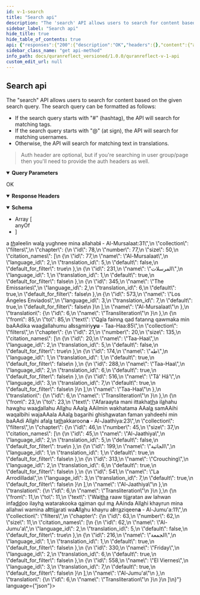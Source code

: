 ```yaml
---
id: v-1-search
title: "Search api"
description: "The 'search' API allows users to search for content based on the given search query. The search query can be formatted as follows:"
sidebar_label: "Search api"
hide_title: true
hide_table_of_contents: true
api: {"responses":{"200":{"description":"OK","headers":{},"content":{"application/json":{"schema":{"x-examples":{"Example 1":{"items":[{"id":11,"text":"#Allah","language":"Malay","collection":"tags"},{"id":439,"text":"@SameerReflects","full_text":"Sameer Qarizada (@SameerReflects)","avatar":null,"collection":"authors"},{"from":null,"to":null,"text":"Maryam","collection":"filters","chapter":{"id":20,"number":19,"size":98,"citation_names":[{"id":19,"name":"Maryam","language_id":2,"translation_id":6,"default":false,"default_for_filter":true},{"id":173,"name":"مريم","language_id":1,"translation_id":1,"default":true,"default_for_filter":false},{"id":287,"name":"Mary","language_id":2,"translation_id":5,"default":true,"default_for_filter":false},{"id":515,"name":"María","language_id":3,"translation_id":7,"default":true,"default_for_filter":false},{"id":629,"name":"مريم","language_id":1,"translation_id":8,"default":true,"default_for_filter":false},{"id":743,"name":"Maryam","language_id":4,"translation_id":9,"default":true,"default_for_filter":false},{"id":859,"name":"Mary","language_id":5,"translation_id":10,"default":true,"default_for_filter":false},{"id":973,"name":"Maryam","language_id":6,"translation_id":11,"default":true,"default_for_filter":false},{"id":1087,"name":"Marie","language_id":7,"translation_id":12,"default":true,"default_for_filter":false}],"name":"Maryam"}}]}},"type":"array","items":{"anyOf":[{"description":"user search result item"},{"description":"tag search result item\n"}],"type":"object"}},"example":{"items":[{"from":31,"to":31,"text":"L<u>a</u> <i><u>th</u></i>aleelin wal<u>a</u> yughnee mina allahab<b>i</b> - Al-Mursalaat:31","collection":"filters","chapter":{"id":78,"number":77,"size":50,"citation_names":[{"id":77,"name":"Al-Mursalaat","language_id":2,"translation_id":5,"default":false,"default_for_filter":true},{"id":231,"name":"المرسلات","language_id":1,"translation_id":1,"default":true,"default_for_filter":false},{"id":345,"name":"The Emissaries","language_id":2,"translation_id":6,"default":true,"default_for_filter":false},{"id":573,"name":"Los Ángeles Enviados","language_id":3,"translation_id":7,"default":true,"default_for_filter":false}],"name":"Al-Mursalaat"},"translation":{"id":6,"name":"Transliteration"}},{"from":85,"to":85,"text":"Q<u>a</u>la fainn<u>a</u> qad fatann<u>a</u> qawmaka min baAAdika waa<u>d</u>allahumu a<b>l</b>ss<u>a</u>miriy<b>yu</b> - Taa-Haa:85","collection":"filters","chapter":{"id":21,"number":20,"size":135,"citation_names":[{"id":20,"name":"Taa-Haa","language_id":2,"translation_id":5,"default":false,"default_for_filter":true},{"id":174,"name":"طه","language_id":1,"translation_id":1,"default":true,"default_for_filter":false},{"id":288,"name":"Taa-Haa","language_id":2,"translation_id":6,"default":true,"default_for_filter":false},{"id":516,"name":"Tâ' Hâ'","language_id":3,"translation_id":7,"default":true,"default_for_filter":false}],"name":"Taa-Haa"},"translation":{"id":6,"name":"Transliteration"}},{"from":23,"to":23,"text":"Afaraayta mani ittakha<u>th</u>a il<u>a</u>hahu haw<u>a</u>hu waa<u>d</u>allahu All<u>a</u>hu AAal<u>a</u> AAilmin wakhatama AAal<u>a</u> samAAihi waqalbihi wajaAAala AAal<u>a</u> ba<u>s</u>arihi ghish<u>a</u>watan faman yahdeehi min baAAdi All<u>a</u>hi afal<u>a</u> ta<u>th</u>akkaroon<b>a</b> - Al-Jaathiya:23","collection":"filters","chapter":{"id":46,"number":45,"size":37,"citation_names":[{"id":45,"name":"Al-Jaathiya","language_id":2,"translation_id":5,"default":false,"default_for_filter":true},{"id":199,"name":"الجاثية","language_id":1,"translation_id":1,"default":true,"default_for_filter":false},{"id":313,"name":"Crouching","language_id":2,"translation_id":6,"default":true,"default_for_filter":false},{"id":541,"name":"La Arrodillada","language_id":3,"translation_id":7,"default":true,"default_for_filter":false}],"name":"Al-Jaathiya"},"translation":{"id":6,"name":"Transliteration"}},{"from":11,"to":11,"text":"Wai<u>tha</u> raaw tij<u>a</u>ratan aw lahwan infa<u>dd</u>oo ilayh<u>a</u> watarakooka q<u>a</u>iman qul m<u>a</u> AAinda All<u>a</u>hi khayrun mina allahwi wamina a<b>l</b>ttij<u>a</u>rati wa<b>A</b>ll<u>a</u>hu khayru a<b>l</b>rr<u>a</u>ziqeen<b>a</b> - Al-Jumu'a:11","collection":"filters","chapter":{"id":63,"number":62,"size":11,"citation_names":[{"id":62,"name":"Al-Jumu'a","language_id":2,"translation_id":5,"default":false,"default_for_filter":true},{"id":216,"name":"الجمعة","language_id":1,"translation_id":1,"default":true,"default_for_filter":false},{"id":330,"name":"Friday","language_id":2,"translation_id":6,"default":true,"default_for_filter":false},{"id":558,"name":"El Viernes","language_id":3,"translation_id":7,"default":true,"default_for_filter":false}],"name":"Al-Jumu'a"},"translation":{"id":6,"name":"Transliteration"}}]},"examples":{"Example 1":{"value":{"items":[{"id":1,"text":"#Allah","language":"English","collection":"tags"},{"id":1,"text":"@naveed","full_text":"Naveed Ahmad  (@naveed)","avatar":null,"collection":"authors"},{"from":null,"to":null,"text":"Maryam","collection":"filters","chapter":{"id":20,"number":19,"size":98,"citation_names":[{"id":19,"name":"Maryam","language_id":2,"translation_id":6,"default":false,"default_for_filter":true}],"name":"Maryam"}}]}}}}}}},"operationId":"v1-search","description":"The \"search\" API allows users to search for content based on the given search query. The search query can be formatted as follows:\n\n- If the search query starts with \"#\" (hashtag), the API will search for matching tags.\n- If the search query starts with \"@\" (at sign), the API will search for matching usernames.\n- Otherwise, the API will search for matching text in translations.\n\n\n> Auth header are optional, but if you're searching in user group/page then you'll need to provide the auth headers as well.\n","parameters":[{"name":"client_auth_token","in":"query","required":true,"schema":{"type":"string"},"description":"Client API token"},{"schema":{"type":"string"},"in":"query","name":"q","required":true,"description":"the search query"},{"schema":{"type":"boolean"},"in":"query","name":"sura_only","description":"only search for surahs"},{"schema":{"type":"string","enum":["exact","approximate"],"default":"approximate"},"in":"query","name":"search_type","allowEmptyValue":true,"description":"Should search for exact term or fuzzy search. Only applicable for translation search"}],"tags":["Search"],"method":"get","path":"/v1/search","servers":[{"url":"https://quranreflect.com","description":"Production"}],"securitySchemes":{"apikey":{"name":"client_auth_token","type":"apiKey","in":"query"}},"info":{"title":"QuranReflect V1 API","description":"QuranReflect V1 APIs allows your app to interact with https://quranreflect.com resources. \n\n ## Getting started \n\n Our APIs are not public and require an API key. Please contact us via email `amer@qreflect.com` to get yours. \n\n ## User-specific APIs  \n\n All user-specific APIs (For example [Creating a post](/docs/quranreflect_versioned/quranreflect-v-1-api)) require the following headers:  \n\n - `access-token` the user access token, this token can be changed with every request. \n\n - `token-type`  value should always be `Bearer`. \n\n - `client` the client token, this too can be changed with every request. \n\n - `expiry` unix timestamp (in seconds) to indicate when access token will expire. \n\n - `uid` user's unique identifier. \n\n - `Authorization`: complete authorization header. Sample value `Bearer eyJhY2Nlc3MtdG9rZW4iOiJ4cjBrb3g1eXdVM3JrelVMZjhVUzlBIiwidG9rZW4tdHlwZSI6IkJlYXJlciIsImNsaWVudCI6IkpQeFJCRTloVmRBbDlTX1BVdEhJN2ciLCJleHBpcnkiOiIxNzA1OTQwNTQ3IiwidWlkIjoiYW1lci5hYmJhc0BtYWlsaW5hdG9yLmNvbSJ9`. \n\n The values of `access-token`, `client`, `expiry`, and `uid` headers will be returned in the response of [User Sign in API](/docs/quranreflect_versioned/user-signin).","version":"1.0.0"},"postman":{"name":"Search api","description":{"content":"The \"search\" API allows users to search for content based on the given search query. The search query can be formatted as follows:\n\n- If the search query starts with \"#\" (hashtag), the API will search for matching tags.\n- If the search query starts with \"@\" (at sign), the API will search for matching usernames.\n- Otherwise, the API will search for matching text in translations.\n\n\n> Auth header are optional, but if you're searching in user group/page then you'll need to provide the auth headers as well.\n","type":"text/plain"},"url":{"path":["v1","search"],"host":["{{baseUrl}}"],"query":[{"disabled":false,"description":{"content":"(Required) Client API token","type":"text/plain"},"key":"client_auth_token","value":""},{"disabled":false,"description":{"content":"(Required) the search query","type":"text/plain"},"key":"q","value":""},{"disabled":false,"description":{"content":"only search for surahs","type":"text/plain"},"key":"sura_only","value":""},{"disabled":false,"description":{"content":"Should search for exact term or fuzzy search. Only applicable for translation search","type":"text/plain"},"key":"search_type","value":""}],"variable":[]},"header":[{"key":"Accept","value":"application/json"}],"method":"GET"}}
sidebar_class_name: "get api-method"
info_path: docs/quranreflect_versioned/1.0.0/quranreflect-v-1-api
custom_edit_url: null
---
```



## Search api



The "search" API allows users to search for content based on the given search query. The search query can be formatted as follows:

- If the search query starts with "#" (hashtag), the API will search for matching tags.
- If the search query starts with "@" (at sign), the API will search for matching usernames.
- Otherwise, the API will search for matching text in translations.


> Auth header are optional, but if you're searching in user group/page then you'll need to provide the auth headers as well.


<details style={{"marginBottom":"1rem"}} data-collapsed={false} open={true}><summary style={{}}><strong>Query Parameters</strong></summary><div><ul><ParamsItem className={"paramsItem"} param={{"name":"client_auth_token","in":"query","required":true,"schema":{"type":"string"},"description":"Client API token"}}></ParamsItem><ParamsItem className={"paramsItem"} param={{"schema":{"type":"string"},"in":"query","name":"q","required":true,"description":"the search query"}}></ParamsItem><ParamsItem className={"paramsItem"} param={{"schema":{"type":"boolean"},"in":"query","name":"sura_only","description":"only search for surahs"}}></ParamsItem><ParamsItem className={"paramsItem"} param={{"schema":{"type":"string","enum":["exact","approximate"],"default":"approximate"},"in":"query","name":"search_type","allowEmptyValue":true,"description":"Should search for exact term or fuzzy search. Only applicable for translation search"}}></ParamsItem></ul></div></details><div><ApiTabs><TabItem label={"200"} value={"200"}><div>

OK

</div><details style={{"textAlign":"left","marginBottom":"1rem"}} data-collaposed={true} open={false}><summary style={{}}><strong>Response Headers</strong></summary><ul style={{"marginLeft":"1rem"}}></ul></details><div><MimeTabs schemaType={"response"}><TabItem label={"application/json"} value={"application/json"}><SchemaTabs><TabItem label={"Schema"} value={"Schema"}><details style={{}} data-collapsed={false} open={true}><summary style={{"textAlign":"left"}}><strong>Schema</strong></summary><div style={{"textAlign":"left","marginLeft":"1rem"}}></div><ul style={{"marginLeft":"1rem"}}><li><div style={{"fontSize":"var(--ifm-code-font-size)","opacity":"0.6","marginLeft":"-.5rem","paddingBottom":".5rem"}}>Array [</div></li><div><span className={"badge badge--info"}>anyOf</span><SchemaTabs><TabItem label={"MOD1"} value={"0-item-properties"}><SchemaItem collapsible={false} name={"id"} required={false} schemaName={"string"} qualifierMessage={undefined} schema={{"type":"string","description":"user id"}}></SchemaItem><SchemaItem collapsible={false} name={"text"} required={false} schemaName={"string"} qualifierMessage={undefined} schema={{"type":"string","description":"username"}}></SchemaItem><SchemaItem collapsible={false} name={"full_text"} required={false} schemaName={"string"} qualifierMessage={undefined} schema={{"type":"string","description":"full name with username"}}></SchemaItem><SchemaItem collapsible={false} name={"avatar"} required={false} schemaName={"string"} qualifierMessage={undefined} schema={{"type":"string","description":"url avatar url"}}></SchemaItem><SchemaItem collapsible={false} name={"collection"} required={false} schemaName={"string"} qualifierMessage={undefined} schema={{"type":"string","default":"authors"}}></SchemaItem></TabItem><TabItem label={"MOD2"} value={"1-item-properties"}><SchemaItem collapsible={false} name={"id"} required={false} schemaName={"string"} qualifierMessage={undefined} schema={{"type":"string"}}></SchemaItem><SchemaItem collapsible={false} name={"language"} required={false} schemaName={"string"} qualifierMessage={undefined} schema={{"type":"string"}}></SchemaItem><SchemaItem collapsible={false} name={"text"} required={false} schemaName={"string"} qualifierMessage={undefined} schema={{"type":"string"}}></SchemaItem><SchemaItem collapsible={false} name={"collection"} required={false} schemaName={"string"} qualifierMessage={undefined} schema={{"type":"string","default":"tags"}}></SchemaItem></TabItem></SchemaTabs></div><li><div style={{"fontSize":"var(--ifm-code-font-size)","opacity":"0.6","marginLeft":"-.5rem"}}>]</div></li></ul></details></TabItem><TabItem label={"Example (from schema)"} value={"Example (from schema)"}><ResponseSamples responseExample={"[\n  null,\n  null\n]"} language={"json"}></ResponseSamples></TabItem><TabItem label={"Example 1"} value={"Example 1"}><ResponseSamples responseExample={"{\n  \"items\": [\n    {\n      \"id\": 1,\n      \"text\": \"#Allah\",\n      \"language\": \"English\",\n      \"collection\": \"tags\"\n    },\n    {\n      \"id\": 1,\n      \"text\": \"@naveed\",\n      \"full_text\": \"Naveed Ahmad  (@naveed)\",\n      \"avatar\": null,\n      \"collection\": \"authors\"\n    },\n    {\n      \"from\": null,\n      \"to\": null,\n      \"text\": \"Maryam\",\n      \"collection\": \"filters\",\n      \"chapter\": {\n        \"id\": 20,\n        \"number\": 19,\n        \"size\": 98,\n        \"citation_names\": [\n          {\n            \"id\": 19,\n            \"name\": \"Maryam\",\n            \"language_id\": 2,\n            \"translation_id\": 6,\n            \"default\": false,\n            \"default_for_filter\": true\n          }\n        ],\n        \"name\": \"Maryam\"\n      }\n    }\n  ]\n}"} language={"json"}></ResponseSamples></TabItem><TabItem label={"Example"} value={"Example"}><ResponseSamples responseExample={"{\n  \"items\": [\n    {\n      \"from\": 31,\n      \"to\": 31,\n      \"text\": \"L<u>a</u> <i><u>th</u></i>aleelin wal<u>a</u> yughnee mina allahab<b>i</b> - Al-Mursalaat:31\",\n      \"collection\": \"filters\",\n      \"chapter\": {\n        \"id\": 78,\n        \"number\": 77,\n        \"size\": 50,\n        \"citation_names\": [\n          {\n            \"id\": 77,\n            \"name\": \"Al-Mursalaat\",\n            \"language_id\": 2,\n            \"translation_id\": 5,\n            \"default\": false,\n            \"default_for_filter\": true\n          },\n          {\n            \"id\": 231,\n            \"name\": \"المرسلات\",\n            \"language_id\": 1,\n            \"translation_id\": 1,\n            \"default\": true,\n            \"default_for_filter\": false\n          },\n          {\n            \"id\": 345,\n            \"name\": \"The Emissaries\",\n            \"language_id\": 2,\n            \"translation_id\": 6,\n            \"default\": true,\n            \"default_for_filter\": false\n          },\n          {\n            \"id\": 573,\n            \"name\": \"Los Ángeles Enviados\",\n            \"language_id\": 3,\n            \"translation_id\": 7,\n            \"default\": true,\n            \"default_for_filter\": false\n          }\n        ],\n        \"name\": \"Al-Mursalaat\"\n      },\n      \"translation\": {\n        \"id\": 6,\n        \"name\": \"Transliteration\"\n      }\n    },\n    {\n      \"from\": 85,\n      \"to\": 85,\n      \"text\": \"Q<u>a</u>la fainn<u>a</u> qad fatann<u>a</u> qawmaka min baAAdika waa<u>d</u>allahumu a<b>l</b>ss<u>a</u>miriy<b>yu</b> - Taa-Haa:85\",\n      \"collection\": \"filters\",\n      \"chapter\": {\n        \"id\": 21,\n        \"number\": 20,\n        \"size\": 135,\n        \"citation_names\": [\n          {\n            \"id\": 20,\n            \"name\": \"Taa-Haa\",\n            \"language_id\": 2,\n            \"translation_id\": 5,\n            \"default\": false,\n            \"default_for_filter\": true\n          },\n          {\n            \"id\": 174,\n            \"name\": \"طه\",\n            \"language_id\": 1,\n            \"translation_id\": 1,\n            \"default\": true,\n            \"default_for_filter\": false\n          },\n          {\n            \"id\": 288,\n            \"name\": \"Taa-Haa\",\n            \"language_id\": 2,\n            \"translation_id\": 6,\n            \"default\": true,\n            \"default_for_filter\": false\n          },\n          {\n            \"id\": 516,\n            \"name\": \"Tâ' Hâ'\",\n            \"language_id\": 3,\n            \"translation_id\": 7,\n            \"default\": true,\n            \"default_for_filter\": false\n          }\n        ],\n        \"name\": \"Taa-Haa\"\n      },\n      \"translation\": {\n        \"id\": 6,\n        \"name\": \"Transliteration\"\n      }\n    },\n    {\n      \"from\": 23,\n      \"to\": 23,\n      \"text\": \"Afaraayta mani ittakha<u>th</u>a il<u>a</u>hahu haw<u>a</u>hu waa<u>d</u>allahu All<u>a</u>hu AAal<u>a</u> AAilmin wakhatama AAal<u>a</u> samAAihi waqalbihi wajaAAala AAal<u>a</u> ba<u>s</u>arihi ghish<u>a</u>watan faman yahdeehi min baAAdi All<u>a</u>hi afal<u>a</u> ta<u>th</u>akkaroon<b>a</b> - Al-Jaathiya:23\",\n      \"collection\": \"filters\",\n      \"chapter\": {\n        \"id\": 46,\n        \"number\": 45,\n        \"size\": 37,\n        \"citation_names\": [\n          {\n            \"id\": 45,\n            \"name\": \"Al-Jaathiya\",\n            \"language_id\": 2,\n            \"translation_id\": 5,\n            \"default\": false,\n            \"default_for_filter\": true\n          },\n          {\n            \"id\": 199,\n            \"name\": \"الجاثية\",\n            \"language_id\": 1,\n            \"translation_id\": 1,\n            \"default\": true,\n            \"default_for_filter\": false\n          },\n          {\n            \"id\": 313,\n            \"name\": \"Crouching\",\n            \"language_id\": 2,\n            \"translation_id\": 6,\n            \"default\": true,\n            \"default_for_filter\": false\n          },\n          {\n            \"id\": 541,\n            \"name\": \"La Arrodillada\",\n            \"language_id\": 3,\n            \"translation_id\": 7,\n            \"default\": true,\n            \"default_for_filter\": false\n          }\n        ],\n        \"name\": \"Al-Jaathiya\"\n      },\n      \"translation\": {\n        \"id\": 6,\n        \"name\": \"Transliteration\"\n      }\n    },\n    {\n      \"from\": 11,\n      \"to\": 11,\n      \"text\": \"Wai<u>tha</u> raaw tij<u>a</u>ratan aw lahwan infa<u>dd</u>oo ilayh<u>a</u> watarakooka q<u>a</u>iman qul m<u>a</u> AAinda All<u>a</u>hi khayrun mina allahwi wamina a<b>l</b>ttij<u>a</u>rati wa<b>A</b>ll<u>a</u>hu khayru a<b>l</b>rr<u>a</u>ziqeen<b>a</b> - Al-Jumu'a:11\",\n      \"collection\": \"filters\",\n      \"chapter\": {\n        \"id\": 63,\n        \"number\": 62,\n        \"size\": 11,\n        \"citation_names\": [\n          {\n            \"id\": 62,\n            \"name\": \"Al-Jumu'a\",\n            \"language_id\": 2,\n            \"translation_id\": 5,\n            \"default\": false,\n            \"default_for_filter\": true\n          },\n          {\n            \"id\": 216,\n            \"name\": \"الجمعة\",\n            \"language_id\": 1,\n            \"translation_id\": 1,\n            \"default\": true,\n            \"default_for_filter\": false\n          },\n          {\n            \"id\": 330,\n            \"name\": \"Friday\",\n            \"language_id\": 2,\n            \"translation_id\": 6,\n            \"default\": true,\n            \"default_for_filter\": false\n          },\n          {\n            \"id\": 558,\n            \"name\": \"El Viernes\",\n            \"language_id\": 3,\n            \"translation_id\": 7,\n            \"default\": true,\n            \"default_for_filter\": false\n          }\n        ],\n        \"name\": \"Al-Jumu'a\"\n      },\n      \"translation\": {\n        \"id\": 6,\n        \"name\": \"Transliteration\"\n      }\n    }\n  ]\n}"} language={"json"}></ResponseSamples></TabItem></SchemaTabs></TabItem></MimeTabs></div></TabItem></ApiTabs></div>
      